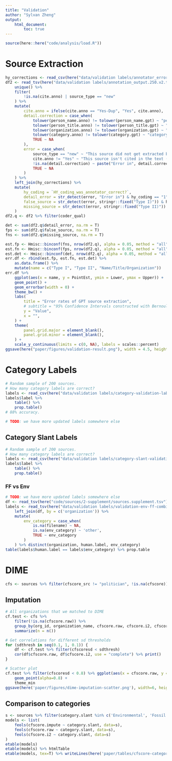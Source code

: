 ```yaml
---
title: "Validation"
author: "Sylvan Zheng"
output:
    html_document:
        toc: true
---
```


```r
source(here::here("code/analysis/load.R"))
```

# Source Extraction

```r
hy_corrections <- read_csv(here("data/validation labels/annotator_errors_hy.csv"))
df2 <- read_tsv(here("data/validation labels/annotation_output.250.v2.tsv")) %>%
    unique() %>%
    filter(
        !is.na(cite.anno) | source_type == "new"
    ) %>%
    mutate(
        cite.anno = ifelse(cite.anno == "Yes-Dup", "Yes", cite.anno),
        detail.correction = case_when(
            tolower(person_name.anno) != tolower(person_name.gpt) ~ "person_name",
            tolower(person_title.anno) != tolower(person_title.gpt) ~ "person_title",
            tolower(organization.anno) != tolower(organization.gpt) ~ "organization",
            tolower(category.anno) != tolower(category.gpt) ~ "category",
            TRUE ~ NA
        ),
        error = case_when(
            source_type == "new" ~ "This source did not get extracted by GPT (Type II)",
            cite.anno != "Yes" ~ "This source isn't cited in the text (Type I)",
            !is.na(detail.correction) ~ paste("Error in", detail.correction),
            TRUE ~ NA
        )
    ) %>%
    left_join(hy_corrections) %>%
    mutate(
        hy_coding = `HY_coding_was_annotator_correct?`,
        detail_error = str_detect(error, "Error in") & hy_coding == "1",
        false_source = str_detect(error, stringr::fixed("Type I)")) & hy_coding == "1",
        missing_source = str_detect(error, stringr::fixed("Type II)")) & hy_coding == "1",
    )
df2.q <- df2 %>% filter(coder_qual)

det <- sum(df2.q$detail_error, na.rm = T)
fps <- sum(df2.q$false_source, na.rm = T)
fns <- sum(df2.q$missing_source, na.rm = T)

est.fp <- Hmisc::binconf(fns, nrow(df2.q), alpha = 0.05, method = "all")[1, ]
est.fn <- Hmisc::binconf(fps, nrow(df2.q), alpha = 0.05, method = "all")[1, ]
est.det <- Hmisc::binconf(det, nrow(df2.q), alpha = 0.05, method = "all")[1, ]
err.df <- rbind(est.fp, est.fn, est.det) %>%
    as.data.frame() %>%
    mutate(name = c("Type I", "Type II", "Name/Title/Organization"))
err.df %>%
    ggplot(aes(x = name, y = PointEst, ymin = Lower, ymax = Upper)) +
    geom_point() +
    geom_errorbar(width = 0) +
    theme_bw() +
    labs(
        title = "Error rates of GPT source extraction",
        # subtitle = "95% Confidence Intervals constructed with Bernoulli random variable model",
        y = "Value",
        x = "",
    ) +
    theme(
        panel.grid.major = element_blank(),
        panel.grid.minor = element_blank(),
    ) +
    scale_y_continuous(limits = c(0, NA), labels = scales::percent)
ggsave(here("paper/figures/validation-result.png"), width = 4.5, height = 4.5)
```
# Category Labels

```r
# Random sample of 200 sources.
# How many category labels are correct?
labels <- read_csv(here("data/validation labels/category-validation-labels.csv"))
labels$label %>%
    table() %>%
    prop.table()
# 88% accuracy.

# TODO: we have more updated labels somewhere else
```

## Category Slant Labels

```r
# Random sample of 200 sources.
# How many category labels are correct?
labels <- read_csv(here("data/validation labels/category-slant-validation-labels.csv"))
labels$label %>%
    table() %>%
    prop.table()
```

### FF vs Env

```r
# TODO: we have more updated labels somewhere else
df <- read_tsv(here("code/sources/2-supplement/sources.supplement.tsv")) %>% mutate(organization=tolower(organization_raw))
labels <- read_tsv(here("data/validation labels/validation-env-ff-combined.tsv")) %>% 
    left_join(df, by = c('organization')) %>% 
    mutate(
        env_category = case_when(
            is.na(filename) ~ NA,
            is.na(env_category) ~ 'other',
            TRUE ~ env_category
        )
    ) %>% distinct(organization, human.label, env_category)
table(labels$human.label == labels$env_category) %>% prop.table
```

# DIME

```r
cfs <- sources %>% filter(cfscore_src != "politician", !is.na(cfscore))
```

## Imputation

```r

# All organizations that we matched to DIME
cf.test <- cfs %>%
    filter(!is.na(cfscore.raw)) %>%
    group_by(org_id, organization_name, cfscore.raw, cfscore.i2, cfscoresd) %>%
    summarize(n = n())

# Get correlations for different sd thresholds
for (sdthresh in seq(0.1, 1, 0.1)) {
    df <- cf.test %>% filter(cfscoresd < sdthresh)
    cor(df$cfscore.raw, df$cfscore.i2, use = "complete") %>% print()
}

# Scatter plot
cf.test %>% filter(cfscoresd < 0.8) %>% ggplot(aes(x = cfscore.raw, y = cfscore.i2, size = n)) +
    geom_point(alpha=0.8) + 
    theme_min
ggsave(here('paper/figures/dime-imputation-scatter.png'), width=6, height=5)
```

## Comparison to categories

```r
s <- sources %>% filter(category.slant %in% c('Environmental', 'Fossil Fuel', 'Advocacy', 'Business'))
models <- list(
    feols(cfscore.impute ~ category.slant, data=s),
    feols(cfscore.raw ~ category.slant, data=s),
    feols(cfscore.i2 ~ category.slant, data=s)
)
etable(models)
etable(models) %>% htmlTable
etable(models, tex=T) %>% writeLines(here('paper/tables/cfscore-category.tex'))
```

